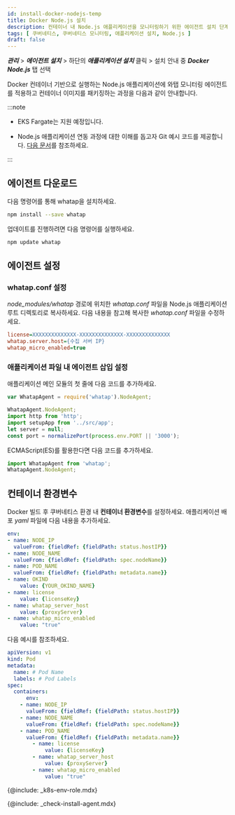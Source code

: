 ```yaml
---
id: install-docker-nodejs-temp
title: Docker Node.js 설치
description: 컨테이너 내 Node.js 애플리케이션을 모니터링하기 위한 에이전트 설치 단계입니다.
tags: [ 쿠버네티스, 쿠버네티스 모니터링, 애플리케이션 설치, Node.js ]
draft: false
---
```



***관리*** > ***에이전트 설치*** > 하단의 ***애플리케이션 설치*** 클릭 > 설치 안내 중 ***Docker Node.js*** 탭 선택

Docker 컨테이너 기반으로 실행하는 Node.js 애플리케이션에 와탭 모니터링 에이전트를 적용하고 컨테이너 이미지를 패키징하는 과정을 다음과 같이 안내합니다. 

:::note 

* EKS Fargate는 지원 예정입니다. 

* Node.js 애플리케이션 연동 과정에 대한 이해를 돕고자 Git 예시 코드를 제공합니다. [다음 문서](https://github.com/whatap/kuber-apm-boilerplate/tree/main/nodejs/express)를 참조하세요.

:::

## 에이전트 다운로드

다음 명령어를 통해 whatap을 설치하세요.

```bash
npm install --save whatap
```

업데이트를 진행하려면 다음 명령어를 실행하세요.

```bash
npm update whatap
```

## 에이전트 설정

### whatap.conf 설정

*node_modules/whatap* 경로에 위치한 *whatap.conf* 파일을 Node.js 애플리케이션 루트 디렉토리로 복사하세요. 다음 내용을 참고해 복사한 *whatap.conf* 파일을 수정하세요.

```ini
license=XXXXXXXXXXXXXX-XXXXXXXXXXXXXX-XXXXXXXXXXXXXX
whatap.server.host={수집 서버 IP}
whatap_micro_enabled=true
```

### 애플리케이션 파일 내 에이전트 삽입 설정

애플리케이션 메인 모듈의 첫 줄에 다음 코드를 추가하세요.

```javascript title='Example' showLineNumbers {1}
var WhatapAgent = require('whatap').NodeAgent;

WhatapAgent.NodeAgent;
import http from 'http';
import setupApp from '../src/app';
let server = null;
const port = normalizePort(process.env.PORT || '3000');
```

ECMAScript(ES)를 활용한다면 다음 코드를 추가하세요.

```javascript
import WhatapAgent from 'whatap';
WhatapAgent.NodeAgent;
```

## 컨테이너 환경변수

Docker 빌드 후 쿠버네티스 환경 내 **컨테이너 환경변수**를 설정하세요. 애플리케이션 배포 *yaml* 파일에 다음 내용을 추가하세요. 

```yaml
env:
- name: NODE_IP
  valueFrom: {fieldRef: {fieldPath: status.hostIP}}
- name: NODE_NAME
  valueFrom: {fieldRef: {fieldPath: spec.nodeName}}
- name: POD_NAME
  valueFrom: {fieldRef: {fieldPath: metadata.name}}
- name: OKIND
	value: {YOUR_OKIND_NAME}
- name: license
	value: {licenseKey}
- name: whatap_server_host
	value: {proxyServer}
- name: whatap_micro_enabled
	value: "true"
```

다음 예시를 참조하세요.

```yaml
apiVersion: v1
kind: Pod
metadata:
  name: # Pod Name
  labels: # Pod Labels
spec:
  containers:
	  env:
    - name: NODE_IP
      valueFrom: {fieldRef: {fieldPath: status.hostIP}}
    - name: NODE_NAME
      valueFrom: {fieldRef: {fieldPath: spec.nodeName}}
    - name: POD_NAME
      valueFrom: {fieldRef: {fieldPath: metadata.name}}
		- name: license
			value: {licenseKey}
		- name: whatap_server_host
			value: {proxyServer}
		- name: whatap_micro_enabled
			value: "true"
```

{@include: _k8s-env-role.mdx} 

{@include: _check-install-agent.mdx}